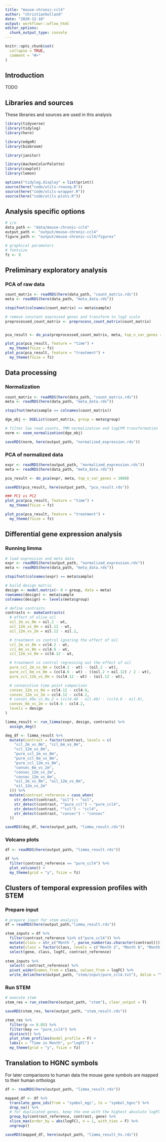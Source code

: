 ```yaml
---
title: "mouse-chronic-ccl4"
author: "christianholland"
date: "2020-12-18"
output: workflowr::wflow_html
editor_options:
  chunk_output_type: console
---
```


```r
knitr::opts_chunk$set(
  collapse = TRUE,
  comment = "#>"
)
```

## Introduction
TODO

## Libraries and sources
These libraries and sources are used in this analysis 
```r
library(tidyverse)
library(tidylog)
library(here)

library(edgeR)
library(biobroom)

library(janitor)

library(AachenColorPalette)
library(cowplot)
library(lemon)

options("tidylog.display" = list(print))
source(here("code/utils-rnaseq.R"))
source(here("code/utils-wrapper.R"))
source(here("code/utils-plots.R"))
```

## Analysis specific options
```r
# i/o
data_path <- "data/mouse-chronic-ccl4"
output_path <- "output/mouse-chronic-ccl4"
figure_path <- "output/mouse-chronic-ccl4/figures"

# graphical parameters
# fontsize
fz <- 9
```

## Preliminary exploratory analysis
### PCA of raw data
```r
count_matrix <- readRDS(here(data_path, "count_matrix.rds"))
meta <- readRDS(here(data_path, "meta_data.rds"))

stopifnot(colnames(count_matrix) == meta$sample)

# remove constant expressed genes and transform to log2 scale
preprocessed_count_matrix <- preprocess_count_matrix(count_matrix)


pca_result <- do_pca(preprocessed_count_matrix, meta, top_n_var_genes = 2000)

plot_pca(pca_result, feature = "time") +
  my_theme(fsize = fz)
plot_pca(pca_result, feature = "treatment") +
  my_theme(fsize = fz)
```

## Data processing
### Normalization
```r
count_matrix <- readRDS(here(data_path, "count_matrix.rds"))
meta <- readRDS(here(data_path, "meta_data.rds"))

stopifnot(meta$sample == colnames(count_matrix))

dge_obj <- DGEList(count_matrix, group = meta$group)

# filter low read counts, TMM normalization and logCPM transformation
norm <- voom_normalization(dge_obj)

saveRDS(norm, here(output_path, "normalized_expression.rds"))
```

### PCA of normalized data
```r
expr <- readRDS(here(output_path, "normalized_expression.rds"))
meta <- readRDS(here(data_path, "meta_data.rds"))

pca_result <- do_pca(expr, meta, top_n_var_genes = 1000)

saveRDS(pca_result, here(output_path, "pca_result.rds"))

### PC1 vs PC2
plot_pca(pca_result, feature = "time") +
  my_theme(fsize = fz)

plot_pca(pca_result, feature = "treatment") +
  my_theme(fsize = fz)
```

## Differential gene expression analysis
### Running limma
```r
# load expression and meta data
expr <- readRDS(here(output_path, "normalized_expression.rds"))
meta <- readRDS(here(data_path, "meta_data.rds"))

stopifnot(colnames(expr) == meta$sample)

# build design matrix
design <- model.matrix(~ 0 + group, data = meta)
rownames(design) <- meta$sample
colnames(design) <- levels(meta$group)

# define contrasts
contrasts <- makeContrasts(
  # effect of olive oil
  oil_2m_vs_0m = oil.2 - wt,
  oil_12m_vs_0m = oil.12 - wt,
  oil_12m_vs_2m = oil.12 - oil.2,

  # treatment vs control ignoring the effect of oil
  ccl_2m_vs_0m = ccl4.2 - wt,
  ccl_6m_vs_0m = ccl4.6 - wt,
  ccl_12m_vs_0m = ccl4.12 - wt,

  # treatment vs control regressing out the effect of oil
  pure_ccl_2m_vs_0m = (ccl4.2 - wt) - (oil.2 - wt),
  pure_ccl_6m_vs_0m = (ccl4.6 - wt) - ((oil.2 + oil.12) / 2 - wt),
  pure_ccl_12m_vs_0m = (ccl4.12 - wt) - (oil.12 - wt),

  # consecutive time point comparison
  consec_12m_vs_6m = ccl4.12 - ccl4.6,
  consec_12m_vs_2m = ccl4.12 - ccl4.2,
  # consec_48w_vs_8w_2 = (ccl4.48 - oil.48) - (ccl4.8 - oil.8),
  consec_6m_vs_2m = ccl4.6 - ccl4.2,
  levels = design
)

limma_result <- run_limma(expr, design, contrasts) %>%
  assign_deg()

deg_df <- limma_result %>%
  mutate(contrast = factor(contrast, levels = c(
    "ccl_2m_vs_0m", "ccl_6m_vs_0m",
    "ccl_12m_vs_0m",
    "pure_ccl_2m_vs_0m",
    "pure_ccl_6m_vs_0m",
    "pure_ccl_12m_vs_0m",
    "consec_6m_vs_2m",
    "consec_12m_vs_2m",
    "consec_12m_vs_6m",
    "oil_2m_vs_0m", "oil_12m_vs_0m",
    "oil_12m_vs_2m"
  ))) %>%
  mutate(contrast_reference = case_when(
    str_detect(contrast, "oil") ~ "oil",
    str_detect(contrast, "^pure_ccl") ~ "pure_ccl4",
    str_detect(contrast, "^ccl") ~ "ccl4",
    str_detect(contrast, "consec") ~ "consec"
  ))

saveRDS(deg_df, here(output_path, "limma_result.rds"))
```

### Volcano plots
```r
df <- readRDS(here(output_path, "limma_result.rds"))

df %>%
  filter(contrast_reference == "pure_ccl4") %>%
  plot_volcano() +
  my_theme(grid = "y", fsize = fz)
```

## Clusters of temporal expression profiles with STEM
### Prepare input
```r
# prepare input for stem analysis
df = readRDS(here(output_path,"limma_result.rds"))

stem_inputs = df %>%
  filter(contrast_reference %in% c("pure_ccl4")) %>%
  mutate(class = str_c("Month ", parse_number(as.character(contrast)))) %>%
  mutate(class = factor(class, levels = c("Month 2", "Month 6", "Month 12"))) %>%
  select(gene, class, logFC, contrast_reference)
  
stem_inputs %>%
  select(-contrast_reference) %>%
  pivot_wider(names_from = class, values_from = logFC) %>% 
  write_delim(here(output_path, "stem/input/pure_ccl4.txt"), delim = "\t")
```

### Run STEM
```r
# execute stem
stem_res = run_stem(here(output_path, "stem"), clear_output = T)

saveRDS(stem_res, here(output_path, "stem_result.rds"))

stem_res %>%
  filter(p <= 0.05) %>%
  filter(key == "pure_ccl4") %>%
  distinct() %>%
  plot_stem_profiles(model_profile = F) +
  labs(x = "Time in Month", y="logFC") +
  my_theme(grid = "y", fsize = fz)
```

## Translation to HGNC symbols
For later comparisons to human data the mouse gene symbols are mapped to their human orthologs
```r
df <- readRDS(here(output_path, "limma_result.rds"))

mapped_df <- df %>%
  translate_gene_ids(from = "symbol_mgi", to = "symbol_hgnc") %>%
  drop_na() %>%
  # for duplicated genes, keep the one with the highest absolute logFC
  group_by(contrast_reference, contrast, gene) %>%
  slice_max(order_by = abs(logFC), n = 1, with_ties = F) %>%
  ungroup()

saveRDS(mapped_df, here(output_path, "limma_result_hs.rds"))
```
